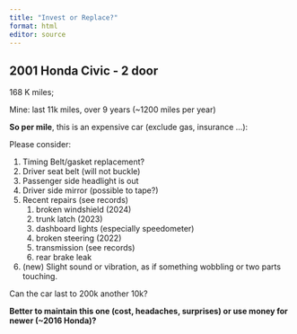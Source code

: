 ```yaml
---
title: "Invest or Replace?"
format: html
editor: source
---
```


## 2001 Honda Civic - 2 door 

168 K miles;

Mine:  last 11k miles, over 9 years (\~1200 miles per year)

**So per mile**, this is an expensive car (exclude gas, insurance ...):

Please consider:

1.  Timing Belt/gasket replacement?
2.  Driver seat belt (will not buckle)
3.  Passenger side headlight is out
4.  Driver side mirror (possible to tape?)
5.  Recent repairs (see records)
    1.  broken windshield (2024)
    2.  trunk latch (2023)
    3.  dashboard lights (especially speedometer)
    4.  broken steering (2022)
    5.  transmission (see records)
    6.  rear brake leak
	
6. (new) Slight sound or vibration, as if something wobbling or two parts touching. 

Can the car last to 200k another 10k?

**Better to maintain this one (cost, headaches, surprises) or use money for newer (\~2016 Honda)?**

